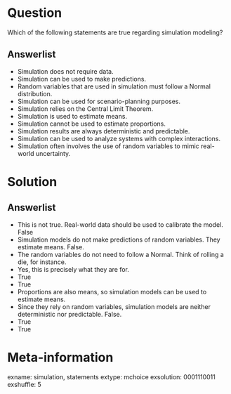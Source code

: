 Question
========

Which of the following statements are true regarding simulation modeling?

Answerlist
----------

* Simulation does not require data.
* Simulation can be used to make predictions.
* Random variables that are used in simulation must follow a Normal distribution.
* Simulation can be used for scenario-planning purposes.
* Simulation relies on the Central Limit Theorem.
* Simulation is used to estimate means.
* Simulation cannot be used to estimate proportions.
* Simulation results are always deterministic and predictable.
* Simulation can be used to analyze systems with complex interactions.
* Simulation often involves the use of random variables to mimic real-world uncertainty.

Solution
========

Answerlist
----------
* This is not true. Real-world data should be used to calibrate the model. False
* Simulation models do not make predictions of random variables. They estimate means. False.
* The random variables do not need to follow a Normal. Think of rolling a die, for instance.
* Yes, this is precisely what they are for.
* True
* True
* Proportions are also means, so simulation models can be used to estimate means.
* Since they rely on random variables, simulation models are neither deterministic nor 
  predictable. False.
* True
* True

Meta-information
================
exname: simulation, statements
extype: mchoice
exsolution: 0001110011
exshuffle: 5
